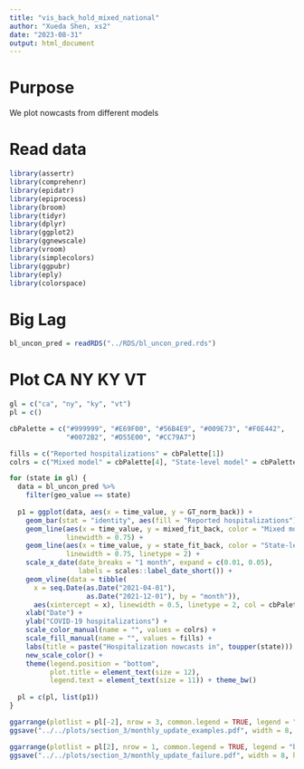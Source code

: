 ```yaml
---
title: "vis_back_hold_mixed_national"
author: "Xueda Shen, xs2"
date: "2023-08-31"
output: html_document
---
```


# Purpose

We plot nowcasts  from different models


# Read data

```r
library(assertr)
library(comprehenr)
library(epidatr)
library(epiprocess)
library(broom)
library(tidyr)
library(dplyr)
library(ggplot2)
library(ggnewscale)
library(vroom)
library(simplecolors)
library(ggpubr)
library(eply)
library(colorspace)
```

# Big Lag

```r
bl_uncon_pred = readRDS("../RDS/bl_uncon_pred.rds")
```

# Plot CA NY KY VT

```r
gl = c("ca", "ny", "ky", "vt")
pl = c()

cbPalette = c("#999999", "#E69F00", "#56B4E9", "#009E73", "#F0E442",
              "#0072B2", "#D55E00", "#CC79A7")

fills = c("Reported hospitalizations" = cbPalette[1])
colrs = c("Mixed model" = cbPalette[4], "State-level model" = cbPalette[3])

for (state in gl) {
  data = bl_uncon_pred %>%
    filter(geo_value == state)
  
  p1 = ggplot(data, aes(x = time_value, y = GT_norm_back)) +
    geom_bar(stat = "identity", aes(fill = "Reported hospitalizations"), alpha = 0.7) +
    geom_line(aes(x = time_value, y = mixed_fit_back, color = "Mixed model"), 
              linewidth = 0.75) +
    geom_line(aes(x = time_value, y = state_fit_back, color = "State-level model"), 
              linewidth = 0.75, linetype = 2) +
    scale_x_date(date_breaks = "1 month", expand = c(0.01, 0.05),
                 labels = scales::label_date_short()) +
    geom_vline(data = tibble(
      x = seq.Date(as.Date("2021-04-01"),
                   as.Date("2021-12-01"), by = "month")), 
      aes(xintercept = x), linewidth = 0.5, linetype = 2, col = cbPalette[2]) +
    xlab("Date") +
    ylab("COVID-19 hospitalizations") +
    scale_color_manual(name = "", values = colrs) +
    scale_fill_manual(name = "", values = fills) +
    labs(title = paste("Hospitalization nowcasts in", toupper(state))) +
    new_scale_color() + 
    theme(legend.position = "bottom", 
          plot.title = element_text(size = 12),
          legend.text = element_text(size = 11)) + theme_bw()
    
  pl = c(pl, list(p1))
}

ggarrange(plotlist = pl[-2], nrow = 3, common.legend = TRUE, legend = "bottom")
ggsave("../../plots/section_3/monthly_update_examples.pdf", width = 8, height = 9)

ggarrange(plotlist = pl[2], nrow = 1, common.legend = TRUE, legend = "bottom")
ggsave("../../plots/section_3/monthly_update_failure.pdf", width = 8, height = 3.25)
```